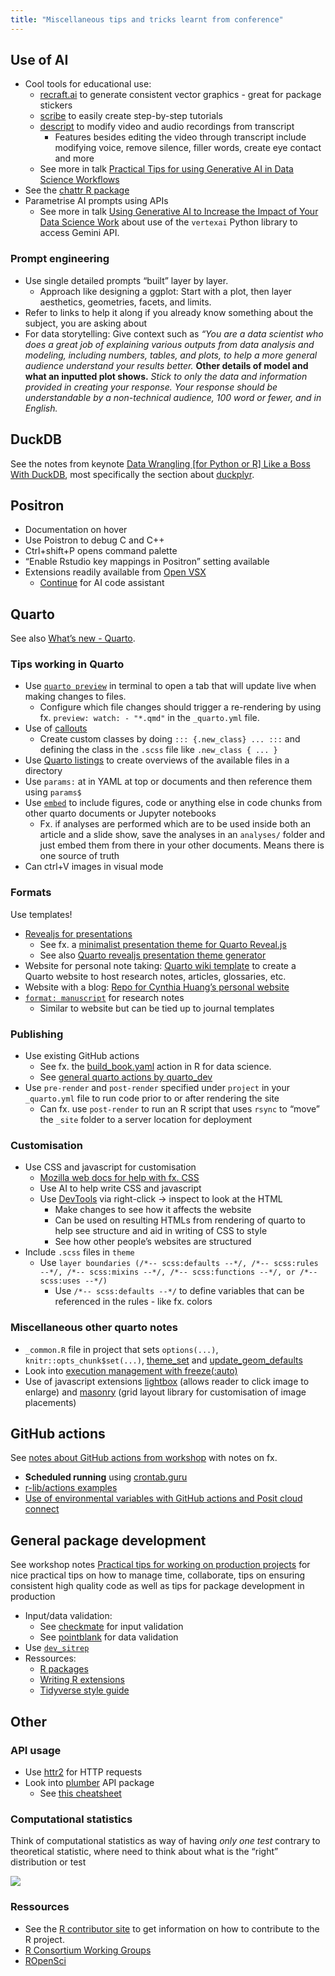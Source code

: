 ```yaml
---
title: "Miscellaneous tips and tricks learnt from conference"
---
```


## Use of AI {#sec:tipsandtricks-AI_tools}

-   Cool tools for educational use:
    -   [recraft.ai](https://www.recraft.ai/) to generate consistent vector graphics - great for package stickers
    -   [scribe](https://scribehow.com/) to easily create step-by-step tutorials
    -   [descript](https://www.descript.com/) to modify video and audio recordings from transcript
        -   Features besides editing the video through transcript include modifying voice, remove silence, filler words, create eye contact and more
    -   See more in talk [Practical Tips for using Generative AI in Data Science Workflows](keynotes/02AI.qmd)
-   See the [chattr R package](https://github.com/mlverse/chattr)
-   Parametrise AI prompts using APIs
    -   See more in talk [Using Generative AI to Increase the Impact of Your Data Science Work](other_talks/ai_not_generated.qmd#sec:ai_google) about use of the `vertexai` Python library to access Gemini API.

### Prompt engineering

-   Use single detailed prompts "built" layer by layer.
    -   Approach like designing a ggplot: Start with a plot, then layer aesthetics, geometries, facets, and limits.
-   Refer to links to help it along if you already know something about the subject, you are asking about
-   For data storytelling: Give context such as *"You are a data scientist who does a great job of explaining various outputs from data analysis and modeling, including numbers, tables, and plots, to help a more general audience understand your results better.* **Other details of model and what an inputted plot shows.** *Stick to only the data and information provided in creating your response. Your response should be understandable by a non-technical audience, 100 word or fewer, and in English.*

## DuckDB

See the notes from keynote [Data Wrangling [for Python or R] Like a Boss With DuckDB](keynotes/04duckdb.qmd), most specifically the section about [duckplyr](keynotes/04duckdb.qmd#sec:duckplyr).

## Positron

-   Documentation on hover
-   Use Poistron to debug C and C++
-   Ctrl+shift+P opens command palette
-   "Enable Rstudio key mappings in Positron" setting available
-   Extensions readily available from [Open VSX](https://open-vsx.org/)
    -   [Continue](https://github.com/continuedev/continue) for AI code assistant
    
## Quarto

See also [What's new - Quarto](whats_new.qmd#sec:what_new-quarto).

### Tips working in Quarto

-   Use [`quarto preview`](https://quarto.org/docs/tools/text-editors.html) in terminal to open a tab that will update live when making changes to files.
    -   Configure which file changes should trigger a re-rendering by using fx. `preview: watch: - "*.qmd"` in the `_quarto.yml` file.
-   Use of [callouts](https://quarto.org/docs/authoring/callouts.html)
    -   Create custom classes by doing `::: {.new_class} ... :::` and defining the class in the `.scss` file like `.new_class { ... }`
-   Use [Quarto listings](https://quarto.org/docs/websites/website-listings.html) to create overviews of the available files in a directory
-   Use `params:` at in YAML at top or documents and then reference them using `params$`
-   Use [`embed`](https://quarto.org/docs/authoring/notebook-embed.html#quarto-documents) to include figures, code or anything else in code chunks from other quarto documents or Jupyter notebooks
    -   Fx. if analyses are performed which are to be used inside both an article and a slide show, save the analyses in an `analyses/` folder and just embed them from there in your other documents. Means there is one source of truth
-   Can ctrl+V images in visual mode

### Formats

Use templates!

-   [Revealjs for presentations](https://quarto.org/docs/presentations/revealjs/)
    -   See fx. a [minimalist presentation theme for Quarto Reveal.js](https://github.com/grantmcdermott/quarto-revealjs-clean#readme)
    -   See also [Quarto revealjs presentation theme generator](https://github.com/melissavanbussel/theme-generator)
-   Website for personal note taking: [Quarto wiki template](https://github.com/cynthiahqy/quarto-wiki-template) to create a Quarto website to host research notes, articles, glossaries, etc.
-   Website with a blog: [Repo for Cynthia Huang's personal website](https://github.com/cynthiahqy/digital-garden)
-   [`format: manuscript`](https://quarto.org/docs/manuscripts/) for research notes
    -   Similar to website but can be tied up to journal templates

### Publishing

-   Use existing GitHub actions
    -   See fx. the [build_book.yaml](https://github.com/hadley/r4ds/blob/main/.github/workflows/build_book.yaml) action in R for data science.
    -   See [general quarto actions by quarto_dev](https://github.com/quarto-dev/quarto-actions)
-   Use `pre-render` and `post-render` specified under `project` in your `_quarto.yml` file to run code prior to or after rendering the site
    -   Can fx. use `post-render` to run an R script that uses `rsync` to "move" the `_site` folder to a server location for deployment

### Customisation

-   Use CSS and javascript for customisation
    -   [Mozilla web docs for help with fx. CSS](https://developer.mozilla.org/en-US/docs/Web/CSS)
    -   Use AI to help write CSS and javascript
    -   Use [DevTools](https://developer.chrome.com/docs/devtools) via right-click -> inspect to look at the HTML
        -   Make changes to see how it affects the website
        -   Can be used on resulting HTMLs from rendering of quarto to help see structure and aid in writing of CSS to style
        -   See how other people's websites are structured
-   Include `.scss` files in `theme`
    -   Use `layer boundaries (/*-- scss:defaults --*/, /*-- scss:rules --*/, /*-- scss:mixins --*/, /*-- scss:functions --*/, or /*-- scss:uses --*/)`
        -   Use `/*-- scss:defaults --*/` to define variables that can be referenced in the rules - like fx. colors

### Miscellaneous other quarto notes

-   `_common.R` file in project that sets `options(...)`, `knitr::opts_chunk$set(...)`, [theme_set](https://ggplot2.tidyverse.org/reference/theme_get.html) and [update_geom_defaults](https://ggplot2.tidyverse.org/reference/update_defaults.html) 
-   Look into [execution management with freeze(:auto)](https://quarto.org/docs/projects/code-execution.html#freeze)
-   Use of javascript extensions [lightbox](https://quarto.org/docs/output-formats/html-lightbox-figures.html) (allows reader to click image to enlarge) and [masonry](https://github.com/mcanouil/quarto-masonry) (grid layout library for customisation of image placements)
    
## GitHub actions

See [notes about GitHub actions from workshop](../workshop.qmd#sec:workshop_github-actions) with notes on fx.

-   **Scheduled running** using [crontab.guru](https://crontab.guru/)
-   [r-lib/actions examples](https://github.com/r-lib/actions/tree/v2-branch/examples)
-   [Use of environmental variables with GitHub actions and Posit cloud connect](../workshop.qmd#sec:envvar_ci)

## General package development

::: {.callout-tip}
See workshop notes [Practical tips for working on production projects](../workshop.qmd#sec:workshop_practical-tips) for nice practical tips on how to manage time, collaborate, tips on ensuring consistent high quality code as well as tips for package development in production
:::

-   Input/data validation:
    -   See [checkmate](https://mllg.github.io/checkmate/) for input validation
    -   See [pointblank](https://github.com/rstudio/pointblank) for data validation
-   Use [`dev_sitrep`](https://devtools.r-lib.org/reference/dev_sitrep.html)
-   Ressources:
    -   [R packages](https://r-pkgs.org/)
    -   [Writing R extensions](https://rstudio.github.io/r-manuals/r-exts/)
    -   [Tidyverse style guide](https://style.tidyverse.org/)
    
## Other

### API usage

-   Use [httr2](https://httr2.r-lib.org/) for HTTP requests
-   Look into [plumber](https://www.rplumber.io/) API package
    -   See [this cheatsheet](https://github.com/rstudio/cheatsheets/blob/main/plumber.pdf)

### Computational statistics

Think of computational statistics as way of having *only one test* contrary to theoretical statistic, where need to think about what is the "right" distribution or test

![](../../images/only_one_test.JPG)
    
### Ressources
-   See the [R contributor site](https://contributor.r-project.org/) to get information on how to contribute to the R project.
-   [R Consortium Working Groups](https://www.r-consortium.org/all-projects/isc-working-groups)
-   [ROpenSci](https://ropensci.org/)